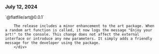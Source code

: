 ### July 12, 2024

<div style={{ display: "table", width: "auto" }}>

  <div style={{ display: "table-row", width: "auto" }}>
      <Snippet file="chips/wrappers.mdx" />
        <div style={{ float: "left", display: "table-column", paddingLeft: "30px", width: "calc(80% - 30px)" }}>
        `@flatfile/art@0.0.1`

        The release includes a minor enhancement to the art package. When a random art function is called, it now logs the message "Enjoy your art!" to the console. This change does not affect the external interface or introduce any new parameters. It simply adds a friendly message for the developer using the package.
        </div>
  </div>

</div>